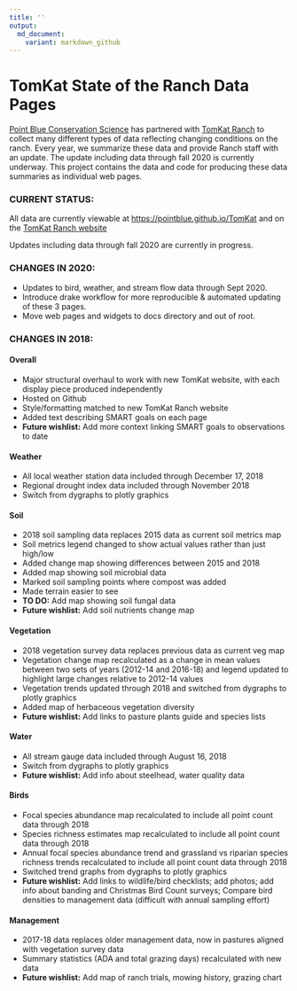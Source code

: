 ```yaml
---
title: ''
output:
  md_document:
    variant: markdown_github
---
```


TomKat State of the Ranch Data Pages
=========================
[Point Blue Conservation Science](http://www.pointblue.org) has partnered with [TomKat Ranch](https://tomkatranch.org) to collect many different types of data reflecting changing conditions on the ranch. Every year, we summarize these data and provide Ranch staff with an update. The update including data through fall 2020 is currently underway. This project contains the data and code for producing these data summaries as individual web pages.

### CURRENT STATUS:
All data are currently viewable at [https://pointblue.github.io/TomKat](https://pointblue.github.io/TomKat/) and on the [TomKat Ranch website](https://tomkatranch.org/what-we-do/regenerative-ranching/management-data/#ranch-data-project)

Updates including data through fall 2020 are currently in progress.

### CHANGES IN 2020:
* Updates to bird, weather, and stream flow data through Sept 2020.
* Introduce drake workflow for more reproducible & automated updating of these 3 pages.
* Move web pages and widgets to docs directory and out of root.

### CHANGES IN 2018:

#### Overall
* Major structural overhaul to work with new TomKat website, with each display piece produced independently  
* Hosted on Github
* Style/formatting matched to new TomKat Ranch website
* Added text describing SMART goals on each page
* __Future wishlist:__ Add more context linking SMART goals to observations to date

#### Weather
* All local weather station data included through December 17, 2018
* Regional drought index data included through November 2018
* Switch from dygraphs to plotly graphics

#### Soil
* 2018 soil sampling data replaces 2015 data as current soil metrics map
* Soil metrics legend changed to show actual values rather than just high/low
* Added change map showing differences between 2015 and 2018
* Added map showing soil microbial data
* Marked soil sampling points where compost was added
* Made terrain easier to see
* __TO DO:__ Add map showing soil fungal data
* __Future wishlist:__ Add soil nutrients change map

#### Vegetation
* 2018 vegetation survey data replaces previous data as current veg map
* Vegetation change map recalculated as a change in mean values between two sets of years (2012-14 and 2016-18) and legend updated to highlight large changes relative to 2012-14 values
* Vegetation trends updated through 2018 and switched from dygraphs to plotly graphics
* Added map of herbaceous vegetation diversity
* __Future wishlist:__ Add links to pasture plants guide and species lists

#### Water
* All stream gauge data included through August 16, 2018
* Switch from dygraphs to plotly graphics
* __Future wishlist:__ Add info about steelhead, water quality data

#### Birds
* Focal species abundance map recalculated to include all point count data through 2018
* Species richness estimates map recalculated to include all point count data through 2018
* Annual focal species abundance trend and grassland vs riparian species richness trends recalculated to include all point count data through 2018
* Switched trend graphs from dygraphs to plotly graphics
* __Future wishlist:__ Add links to wildlife/bird checklists; add photos; add info about banding and Christmas Bird Count surveys; Compare bird densities to management data (difficult with annual sampling effort)

#### Management
* 2017-18 data replaces older management data, now in pastures aligned with vegetation survey data
* Summary statistics (ADA and total grazing days) recalculated with new data
* __Future wishlist:__ Add map of ranch trials, mowing history, grazing chart


